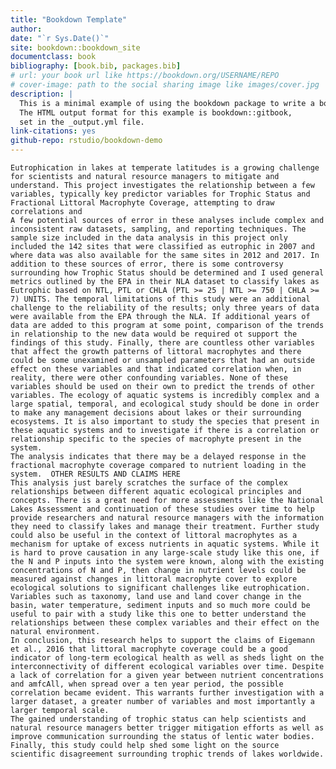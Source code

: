 ```yaml
--- 
title: "Bookdown Template"
author:
date: "`r Sys.Date()`"
site: bookdown::bookdown_site
documentclass: book
bibliography: [book.bib, packages.bib]
# url: your book url like https://bookdown.org/USERNAME/REPO
# cover-image: path to the social sharing image like images/cover.jpg
description: |
  This is a minimal example of using the bookdown package to write a book.
  The HTML output format for this example is bookdown::gitbook,
  set in the _output.yml file.
link-citations: yes
github-repo: rstudio/bookdown-demo
---
```

	Eutrophication in lakes at temperate latitudes is a growing challenge for scientists and natural resource managers to mitigate and understand. This project investigates the relationship between a few variables, typically key predictor variables for Trophic Status and Fractional Littoral Macrophyte Coverage, attempting to draw correlations and 
	A few potential sources of error in these analyses include complex and inconsistent raw datasets, sampling, and reporting techniques. The sample size included in the data analysis in this project only included the 142 sites that were classified as eutrophic in 2007 and where data was also available for the same sites in 2012 and 2017. In addition to these sources of error, there is some controversy surrounding how Trophic Status should be determined and I used general metrics outlined by the EPA in their NLA dataset to classify lakes as Eutrophic based on NTL, PTL or CHLA (PTL >= 25 | NTL >= 750 | CHLA >= 7) UNITS. The temporal limitations of this study were an additional challenge to the reliability of the results; only three years of data were available from the EPA through the NLA. If additional years of data are added to this program at some point, comparison of the trends in relationship to the new data would be required ot support the findings of this study. Finally, there are countless other variables that affect the growth patterns of littoral macrophytes and there could be some unexamined or unsampled parameters that had an outside effect on these variables and that indicated correlation when, in reality, there were other confounding variables. None of these variables should be used on their own to predict the trends of other variables. The ecology of aquatic systems is incredibly complex and a large spatial, temporal, and ecological study should be done in order to make any management decisions about lakes or their surrounding ecosystems. It is also important to study the species that present in these aquatic systems and to investigate if there is a correlation or relationship specific to the species of macrophyte present in the system. 
	The analysis indicates that there may be a delayed response in the fractional macrophyte coverage compared to nutrient loading in the system.  OTHER RESULTS AND CLAIMS HERE
	This analysis just barely scratches the surface of the complex relationships between different aquatic ecological principles and concepts. There is a great need for more assessments like the National Lakes Assessment and continuation of these studies over time to help provide researchers and natural resource managers with the information they need to classify lakes and manage their treatment. Further study could also be useful in the context of littoral macrophytes as a mechanism for uptake of excess nutrients in aquatic systems. While it is hard to prove causation in any large-scale study like this one, if the N and P inputs into the system were known, along with the existing concentrations of N and P, then change in nutrient levels could be measured against changes in littoral macrophyte cover to explore ecological solutions to significant challenges like eutrophication. 
	Variables such as taxonomy, land use and land cover change in the basin, water temperature, sediment inputs and so much more could be useful to pair with a study like this one to better understand the relationships between these complex variables and their effect on the natural environment. 
	In conclusion, this research helps to support the claims of Eigemann et al., 2016 that littoral macrophyte coverage could be a good indicator of long-term ecological health as well as sheds light on the interconnectivity of different ecological variables over time. Despite a lack of correlation for a given year between nutrient concentrations and amfcAll, when spread over a ten year period, the possible correlation became evident. This warrants further investigation with a larger dataset, a greater number of variables and most importantly a larger temporal scale. 
	The gained understanding of trophic status can help scientists and natural resource managers better trigger mitigation efforts as well as improve communication surrounding the status of lentic water bodies. Finally, this study could help shed some light on the source scientific disagreement surrounding trophic trends of lakes worldwide.  
